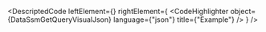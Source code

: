 
<DescriptedCode
  leftElement={<DataSsmGetQueryDesc />}
  rightElement={
    <CodeHighlighter
      object={DataSsmGetQueryVisualJson}
      language={"json"}
      title={"Example"}
    />
  }
/>
